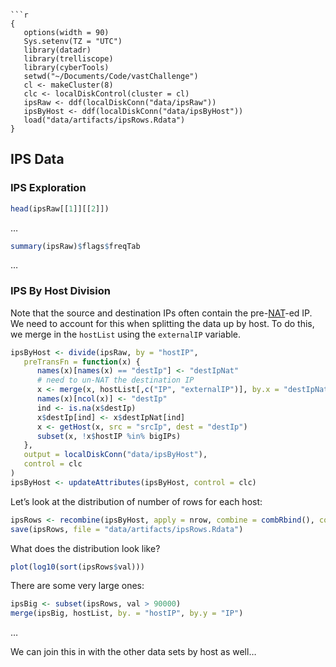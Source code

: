 ```

```r
{
   options(width = 90)
   Sys.setenv(TZ = "UTC")
   library(datadr)
   library(trelliscope)
   library(cyberTools)
   setwd("~/Documents/Code/vastChallenge")
   cl <- makeCluster(8)
   clc <- localDiskControl(cluster = cl)
   ipsRaw <- ddf(localDiskConn("data/ipsRaw"))
   ipsByHost <- ddf(localDiskConn("data/ipsByHost"))
   load("data/artifacts/ipsRows.Rdata")
}
```

## IPS Data ##

### IPS Exploration ###

```r
head(ipsRaw[[1]][[2]])
```

...

```r
summary(ipsRaw)$flags$freqTab
```

...

### IPS By Host Division ###

Note that the source and destination IPs often contain the pre-[NAT](http://en.wikipedia.org/wiki/Network_address_translation)-ed IP.  We need to account for this when splitting the data up by host.  To do this, we merge in the `hostList` using the `externalIP` variable.

```r
ipsByHost <- divide(ipsRaw, by = "hostIP",
   preTransFn = function(x) {
      names(x)[names(x) == "destIp"] <- "destIpNat"
      # need to un-NAT the destination IP
      x <- merge(x, hostList[,c("IP", "externalIP")], by.x = "destIpNat", by.y = "externalIP", all.x = TRUE)
      names(x)[ncol(x)] <- "destIp"
      ind <- is.na(x$destIp)
      x$destIp[ind] <- x$destIpNat[ind]
      x <- getHost(x, src = "srcIp", dest = "destIp")
      subset(x, !x$hostIP %in% bigIPs)
   },
   output = localDiskConn("data/ipsByHost"),
   control = clc
)
ipsByHost <- updateAttributes(ipsByHost, control = clc)
```

Let's look at the distribution of number of rows for each host:

```r
ipsRows <- recombine(ipsByHost, apply = nrow, combine = combRbind(), control = clc)
save(ipsRows, file = "data/artifacts/ipsRows.Rdata")
```

What does the distribution look like?

```r
plot(log10(sort(ipsRows$val)))
```

There are some very large ones:

```r
ipsBig <- subset(ipsRows, val > 90000)
merge(ipsBig, hostList, by. = "hostIP", by.y = "IP")
```

...

We can join this in with the other data sets by host as well...
